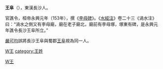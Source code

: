 '''王阜'''（{{bd|?||?||}}），東漢長沙人。

官譙令，桓帝永興元年（153年），撰《[[李母碑|李母碑]]》。《[[水經注|水經注]]》卷二十三《渦水注》曰：“渦水之側又有李母廟，廟在老子廟北，廟前有李母塚，塚東有碑，是永興元年譙令長沙王阜所立。”

[[嚴可均|嚴可均]]誤將長沙王阜與蜀郡[[王阜_(聖母碑)|王阜]]視為同一人。

[[Category:東漢政治人物|W王]]
[[category:長沙人|W王]]
[[category:王姓|category:王姓]]